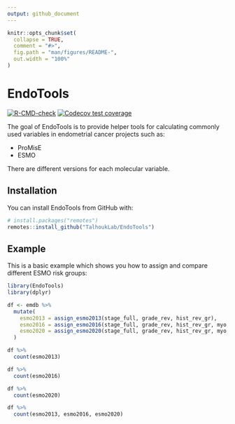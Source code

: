 ```yaml
---
output: github_document
---
```


<!-- README.md is generated from README.Rmd. Please edit that file -->

```r
knitr::opts_chunk$set(
  collapse = TRUE,
  comment = "#>",
  fig.path = "man/figures/README-",
  out.width = "100%"
)
```

# EndoTools

<!-- badges: start -->
[![R-CMD-check](https://github.com/TalhoukLab/EndoTools/workflows/R-CMD-check/badge.svg)](https://github.com/TalhoukLab/EndoTools/actions)
[![Codecov test coverage](https://codecov.io/gh/TalhoukLab/EndoTools/branch/master/graph/badge.svg)](https://codecov.io/gh/TalhoukLab/EndoTools?branch=master)
<!-- badges: end -->

The goal of EndoTools is to provide helper tools for calculating commonly used variables in endometrial cancer projects such as:

- ProMisE
- ESMO

There are different versions for each molecular variable.

## Installation

You can install EndoTools from GitHub with:

``` r
# install.packages("remotes")
remotes::install_github("TalhoukLab/EndoTools")
```

## Example

This is a basic example which shows you how to assign and compare different ESMO risk groups:

```r
library(EndoTools)
library(dplyr)

df <- emdb %>%
  mutate(
    esmo2013 = assign_esmo2013(stage_full, grade_rev, hist_rev_gr),
    esmo2016 = assign_esmo2016(stage_full, grade_rev, hist_rev_gr, myo, lvi),
    esmo2020 = assign_esmo2020(stage_full, grade_rev, hist_rev_gr, myo, lvi)
  )

df %>% 
  count(esmo2013)

df %>% 
  count(esmo2016)

df %>% 
  count(esmo2020)

df %>% 
  count(esmo2013, esmo2016, esmo2020)
```
